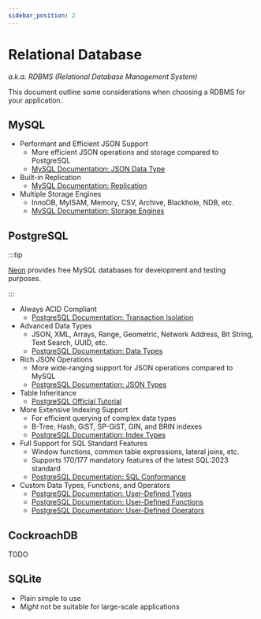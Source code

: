 ```yaml
---
sidebar_position: 2
---
```



# Relational Database

_a.k.a. RDBMS (Relational Database Management System)_

This document outline some considerations when choosing a RDBMS for your application.

## <Icon icon="logos:mysql-icon" inline={true} /> MySQL

- Performant and Efficient JSON Support
  - More efficient JSON operations and storage compared to PostgreSQL
  - [MySQL Documentation: JSON Data Type](https://dev.mysql.com/doc/refman/8.3/en/json.html)
- Built-in Replication
  - [MySQL Documentation: Replication](https://dev.mysql.com/doc/refman/8.3/en/replication.html)
- Multiple Storage Engines
  - InnoDB, MyISAM, Memory, CSV, Archive, Blackhole, NDB, etc.
  - [MySQL Documentation: Storage Engines](https://dev.mysql.com/doc/refman/8.3/en/storage-engines.html)

## <Icon icon="logos:postgresql" inline={true} /> PostgreSQL

:::tip

[Neon](https://neon.tech) provides free MySQL databases for development and testing purposes.

:::

- Always ACID Compliant
  - [PostgreSQL Documentation: Transaction Isolation](https://www.postgresql.org/docs/current/transaction-iso.html)
- Advanced Data Types
  - JSON, XML, Arrays, Range, Geometric, Network Address, Bit String, Text Search, UUID, etc.
  - [PostgreSQL Documentation: Data Types](https://www.postgresql.org/docs/current/datatype.html)
- Rich JSON Operations
  - More wide-ranging support for JSON operations compared to MySQL
  - [PostgreSQL Documentation: JSON Types](https://www.postgresql.org/docs/current/datatype-json.html)
- Table Inheritance
  - [PostgreSQL Official Tutorial](https://www.postgresql.org/docs/current/tutorial-inheritance.html)
- More Extensive Indexing Support
  - For efficient querying of complex data types
  - B-Tree, Hash, GiST, SP-GiST, GIN, and BRIN indexes
  - [PostgreSQL Documentation: Index Types](https://www.postgresql.org/docs/current/indexes-types.html)
- Full Support for SQL Standard Features
  - Window functions, common table expressions, lateral joins, etc.
  - Supports 170/177 mandatory features of the latest SQL:2023 standard
  - [PostgreSQL Documentation: SQL Conformance](https://www.postgresql.org/docs/current/features.html)
- Custom Data Types, Functions, and Operators
  - [PostgreSQL Documentation: User-Defined Types](https://www.postgresql.org/docs/current/xtypes.html)
  - [PostgreSQL Documentation: User-Defined Functions](https://www.postgresql.org/docs/current/xfunc.html)
  - [PostgreSQL Documentation: User-Defined Operators](https://www.postgresql.org/docs/current/xoper.html)

## <Icon icon="simple-icons:cockroachlabs" inline={true} /> CockroachDB

TODO

## <Icon icon="devicon:sqlite" inline={true} /> SQLite

- Plain simple to use
- _Might_ not be suitable for large-scale applications

